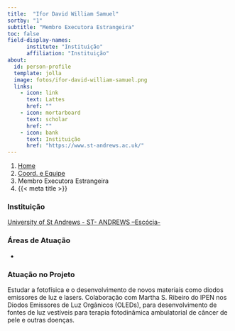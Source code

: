 ```yaml
---
title:  "Ifor David William Samuel"
sortby: "1"
subtitle: "Membro Executora Estrangeira"
toc: false
field-display-names:
      institute: "Instituição"
      affiliation: "Instituição"
about:
  id: person-profile
  template: jolla
  image: fotos/ifor-david-william-samuel.png
  links:
    - icon: link
      text: Lattes
      href: ""
    - icon: mortarboard
      text: scholar
      href: ""
    - icon: bank
      text: Instituição
      href: "https://www.st-andrews.ac.uk/"
---
```


```{=html}
<nav aria-label="breadcrumb">
  <ol class="breadcrumb">
    <li class="breadcrumb-item"><a href="../../index.html">Home</a></li>
    <li class="breadcrumb-item"><a href="../coord-equipe.html">Coord. e Equipe</a></li>
    <li class="breadcrumb-item active">Membro Executora Estrangeira</li>
    <li class="breadcrumb-item active" aria-current="page">{{< meta title >}}</li>
  </ol>
</nav>
```
:::{#person-profile}
:::

### Instituição

[University of St Andrews - ST- ANDREWS --Escócia-](https://www.st-andrews.ac.uk/)

### Áreas de Atuação

-

### Atuação no Projeto

Estudar a fotofísica e o desenvolvimento de novos materiais como diodos emissores de luz e lasers. Colaboração com Martha S. Ribeiro do IPEN nos Diodos Emissores de Luz Orgânicos (OLEDs), para desenvolvimento de fontes de luz vestíveis para terapia fotodinâmica ambulatorial de câncer de pele e outras doenças.
